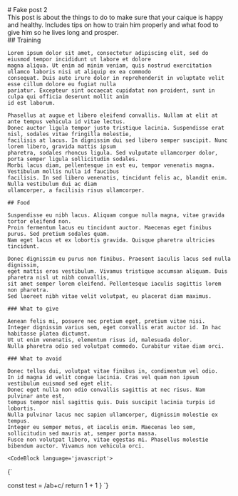 <div>
  <section id='post-intro'>
    # Fake post 2
    <PublishDate year={2025} month={3} day={20}/>
    <Tags list={['random', 'test', 'parrot', 'animal']}/>
    <Summary>
      This post is about the things to do to make sure that your caique is happy and healthy.
      Includes tips on how to train him properly and what food to give him so he lives long and prosper.
    </Summary>
    <ContentTable/>
  </section>
  <section id='post-content'>
    ## Training

    Lorem ipsum dolor sit amet, consectetur adipiscing elit, sed do eiusmod tempor incididunt ut labore et dolore
    magna aliqua. Ut enim ad minim veniam, quis nostrud exercitation ullamco laboris nisi ut aliquip ex ea commodo
    consequat. Duis aute irure dolor in reprehenderit in voluptate velit esse cillum dolore eu fugiat nulla
    pariatur. Excepteur sint occaecat cupidatat non proident, sunt in culpa qui officia deserunt mollit anim
    id est laborum.

    Phasellus at augue et libero eleifend convallis. Nullam at elit at ante tempus vehicula id vitae lectus.
    Donec auctor ligula tempor justo tristique lacinia. Suspendisse erat nisl, sodales vitae fringilla molestie,
    facilisis at lacus. In dignissim dui sed libero semper suscipit. Nunc lorem libero, gravida mattis ipsum
    pharetra, sodales rhoncus ligula. Sed vulputate ullamcorper dolor, porta semper ligula sollicitudin sodales.
    Morbi lacus diam, pellentesque in est eu, tempor venenatis magna. Vestibulum mollis nulla id faucibus
    facilisis. In sed libero venenatis, tincidunt felis ac, blandit enim. Nulla vestibulum dui ac diam
    ullamcorper, a facilisis risus ullamcorper.

    ## Food

    Suspendisse eu nibh lacus. Aliquam congue nulla magna, vitae gravida tortor eleifend non.
    Proin fermentum lacus eu tincidunt auctor. Maecenas eget finibus purus. Sed pretium sodales quam.
    Nam eget lacus et ex lobortis gravida. Quisque pharetra ultricies tincidunt.

    Donec dignissim eu purus non finibus. Praesent iaculis lacus sed nulla dignissim,
    eget mattis eros vestibulum. Vivamus tristique accumsan aliquam. Duis pharetra nisl ut nibh convallis,
    sit amet semper lorem eleifend. Pellentesque iaculis sagittis lorem non pharetra.
    Sed laoreet nibh vitae velit volutpat, eu placerat diam maximus.

    ### What to give

    Aenean felis mi, posuere nec pretium eget, pretium vitae nisi.
    Integer dignissim varius sem, eget convallis erat auctor id. In hac habitasse platea dictumst.
    Ut ut enim venenatis, elementum risus id, malesuada dolor.
    Nulla pharetra odio sed volutpat commodo. Curabitur vitae diam orci.

    ### What to avoid

    Donec tellus dui, volutpat vitae finibus in, condimentum vel odio.
    In id magna id velit congue lacinia. Cras vel quam non ipsum vestibulum euismod sed eget elit.
    Donec eget nulla non odio convallis sagittis at nec risus. Nam pulvinar ante est,
    tempus tempor nisl sagittis quis. Duis suscipit lacinia turpis id lobortis.
    Nulla pulvinar lacus nec sapien ullamcorper, dignissim molestie ex tempus.
    Integer eu semper metus, et iaculis enim. Maecenas leo sem, sollicitudin sed mauris at, semper porta massa.
    Fusce non volutpat libero, vitae egestas mi. Phasellus molestie bibendum auctor. Vivamus non vehicula orci.

    <CodeBlock language='javascript'>
{`


  const test = /ab+c/
  return 1 + 1
}
`}
    </CodeBlock>
  </section>
</div>